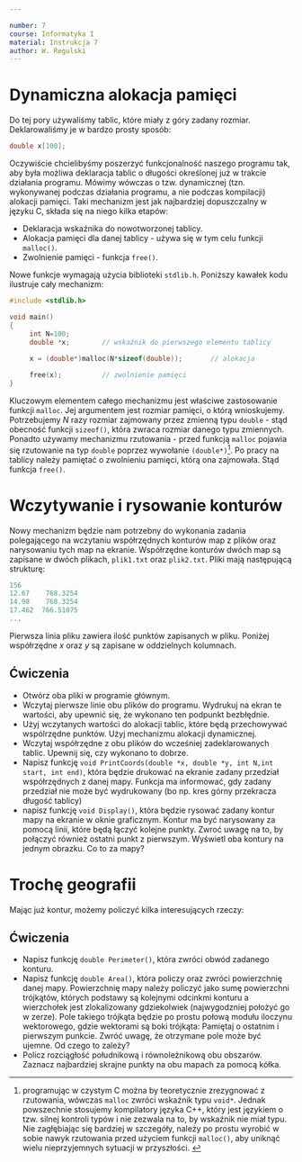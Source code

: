 ```yaml
---

number: 7
course: Informatyka I
material: Instrukcja 7
author: W. Regulski
---
```


# Dynamiczna alokacja pamięci
Do tej pory używaliśmy tablic, które miały z góry zadany rozmiar. Deklarowaliśmy je w bardzo prosty sposób:
```c
double x[100];
```

Oczywiście chcielibyśmy poszerzyć funkcjonalność naszego programu tak, aby była możliwa deklaracja  tablic o długości określonej już w trakcie działania programu. Mówimy wówczas o tzw. dynamicznej (tzn. wykonywanej podczas działania programu, a nie podczas kompilacji) alokacji pamięci. Taki mechanizm jest jak najbardziej dopuszczalny w języku C, składa się na niego kilka etapów:

- Deklaracja wskaźnika do nowotworzonej tablicy.
- Alokacja pamięci dla danej tablicy - używa się w tym celu funkcji `malloc()`.
- Zwolnienie pamięci - funkcja `free()`.

Nowe funkcje wymagają użycia biblioteki `stdlib.h`.
Poniższy kawałek kodu ilustruje cały mechanizm:

```c
#include <stdlib.h>

void main()
{
     int N=100;
     double *x;        // wskaźnik do pierwszego elementu tablicy
     
     x = (double*)malloc(N*sizeof(double));       // alokacja

     free(x);          // zwolnienie pamięci
}
```

Kluczowym elementem całego mechanizmu jest właściwe zastosowanie funkcji `malloc`. Jej argumentem jest rozmiar pamięci, o którą wnioskujemy. Potrzebujemy $N$ razy rozmiar zajmowany przez zmienną typu `double` - stąd obecność funkcji `sizeof()`, która zwraca rozmiar danego typu zmiennych. Ponadto używamy mechanizmu rzutowania - przed funkcją `malloc` pojawia się rzutowanie na typ `double` poprzez wywołanie `(double*)`^[programując w czystym C można by teoretycznie zrezygnować z rzutowania, wówczas `malloc` zwróci wskaźnik typu `void*`. Jednak powszechnie stosujemy kompilatory języka C++, który jest językiem o tzw. silnej kontroli typów i nie zezwala na to, by wskaźnik nie miał typu. Nie zagłębiając się bardziej w szczegóły, należy po prostu wyrobić w sobie nawyk rzutowania przed użyciem funkcji `malloc()`, aby uniknąć wielu nieprzyjemnych sytuacji w przyszłości. ]. Po pracy na tablicy należy pamiętać o zwolnieniu pamięci, którą ona zajmowała. Stąd funkcja `free()`.

# Wczytywanie i rysowanie konturów

Nowy mechanizm będzie nam potrzebny do wykonania zadania polegającego na wczytaniu współrzędnych konturów map z plików oraz narysowaniu tych map na ekranie. Współrzędne konturów dwóch map są zapisane w dwóch plikach, `plik1.txt` oraz `plik2.txt`. Pliki mają następującą strukturę:
```c
156
12.67	 768.3254
14.98	 768.3254
17.462	766.51075
...
```
Pierwsza linia pliku zawiera ilość punktów zapisanych w pliku. Poniżej współrzędne $x$ oraz $y$ są zapisane w oddzielnych kolumnach. 

## Ćwiczenia
- Otwórz oba pliki w programie głównym.
- Wczytaj pierwsze linie obu plików do programu. Wydrukuj na ekran te wartości, aby upewnić się, że wykonano ten podpunkt bezbłędnie.
- Użyj wczytanych wartości do alokacji tablic, które będą przechowywać wspólrzędne punktów. Użyj mechanizmu alokacji dynamicznej.
- Wczytaj współrzędne z obu plików do wcześniej zadeklarowanych tablic. Upewnij się, czy wykonano to dobrze.
- Napisz funkcję `void PrintCoords(double *x, double *y, int N,int start, int end)`, która będzie drukować na ekranie zadany przedział współrzędnych z danej mapy. Funkcja ma informować, gdy zadany przedział nie może być wydrukowany (bo np. kres górny przekracza długość tablicy)
- napisz funkcję `void Display()`, która będzie rysować zadany kontur mapy na ekranie w oknie graficznym. Kontur ma być narysowany za pomocą linii, które będą łączyć kolejne punkty. Zwroć uwagę na to, by połączyć również ostatni punkt z pierwszym. Wyświetl oba kontury na jednym obrazku. Co to za mapy?

# Trochę geografii

Mając już kontur, możemy policzyć kilka interesujących rzeczy:

## Ćwiczenia
- Napisz funkcję `double Perimeter()`, która zwróci obwód zadanego konturu.
- Napisz funkcję `double Area()`, która policzy oraz zwróci powierzchnię danej mapy. Powierzchnię mapy należy policzyć jako sumę powierzchni trójkątów, których podstawy są kolejnymi odcinkmi konturu a wierzchołek jest zlokalizowany gdziekolwiek (najwygodzniej położyć go w zerze). Pole takiego trójkąta będzie po prostu połową modułu iloczynu wektorowego, gdzie wektorami są boki trójkąta:
\begin{displaymath}
S_{i}=\frac{1}{2} | \boldsymbol v_i\times \boldsymbol v_{i+1} | = \frac{1}{2} (x_iy_{i+1}-x_{i+1}y_i)
\end{displaymath}
Pamiętaj o ostatnim i pierwszym punkcie. Zwróć uwagę, że otrzymane pole może być ujemne. Od czego to zależy?
- Policz rozciągłość południkową i równoleżnikową obu obszarów. Zaznacz najbardziej skrajne punkty na obu mapach za pomocą kółka.

